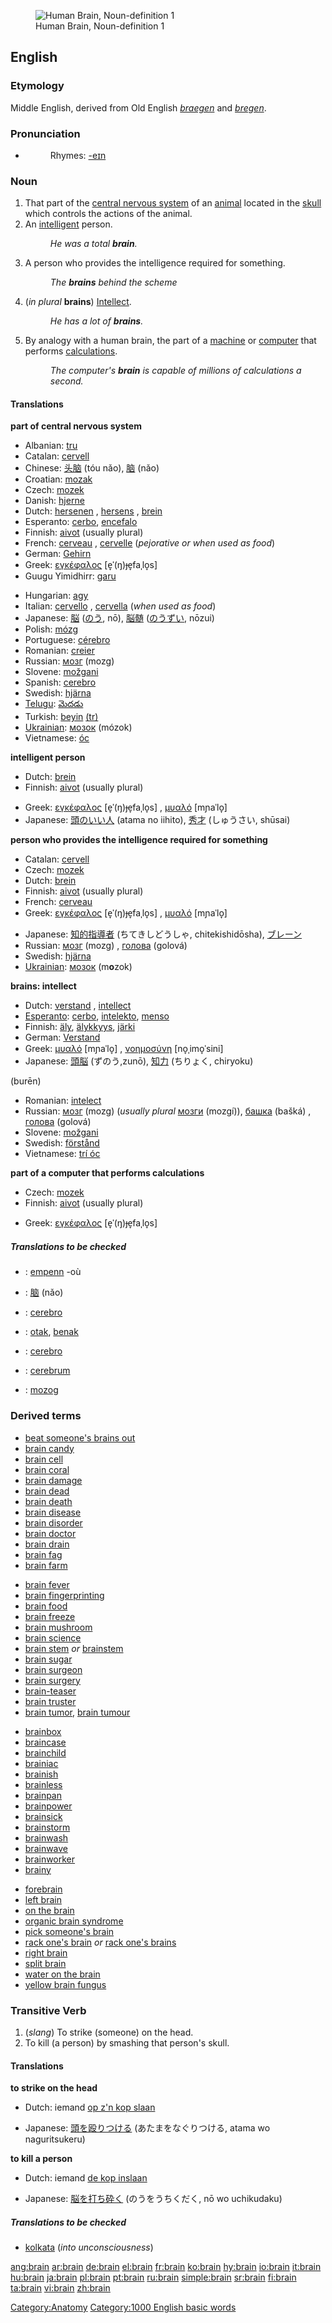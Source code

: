 {{wikipedia}}
[[Image:Human brain NIH.jpg|thumb|right|Human Brain, Noun-definition 1]]
==English==

===Etymology===
Middle English, derived from Old English ''[[braegen]]'' and ''[[bregen]]''.

===Pronunciation===
*{{audio|en-us-brain.ogg|Audio (US)}}
*:Rhymes: [[Rhymes:English:-eɪn|-eɪn]]

===Noun===
{{en-noun}}

# That part of the [[central nervous system]] of an [[animal]] located in the [[skull]] which controls the actions of the animal.
# An [[intelligent]] person.
#:''He was a total '''brain'''.''
# {{cattag|English pluralia tantum}} A person who provides the intelligence required for something.
#:''The '''brains''' behind the scheme''
# (''in plural'' '''brains''') [[Intellect]].
#:''He has a lot of '''brains'''.''
# By analogy with a human brain, the part of a [[machine]] or [[computer]] that performs [[calculation]]s.
#:''The computer's '''brain''' is capable of millions of calculations a second.''

====Translations====
'''part of central nervous system'''
{{top}}
*Albanian: [[tru]] {{m}}
*Catalan: [[cervell]] {{m}}
*Chinese: [[头脑]] (tóu nǎo), [[脑]] (nǎo)
*Croatian: [[mozak]] {{m}}
*Czech: [[mozek]] {{m}}
*Danish: [[hjerne]]
*Dutch: [[hersenen]] {{p}}, [[hersens]] {{p}}, [[brein]] {{n}}
*Esperanto: [[cerbo]], [[encefalo]]
*Finnish: [[aivot]] (usually plural) 
*French: [[cerveau]] {{m}}, [[cervelle]] {{f}} (''pejorative or when used as food'')
*German: [[Gehirn]] {{n}}
*Greek: [[εγκέφαλος]] [e̞ˈ(ŋ)ɟe̞faˌlo̞s] {{m}}
*Guugu Yimidhirr: [[garu]]
{{mid}}
*Hungarian: [[agy]]
*Italian: [[cervello]] {{m}}, [[cervella]] {{f}} (''when used as food'')
*Japanese: [[脳]] ([[のう]], nō), [[脳髄]] ([[のうずい]], nōzui)
*Polish: [[mózg]] {{m}}
*Portuguese: [[cérebro]] {{m}}
*Romanian: [[creier]] {{m}}
*Russian: [[мозг]] (mozg) {{m}}
*Slovene: [[možgani]] {{m}} {{p}}
*Spanish: [[cerebro]] {{m}}
*Swedish: [[hjärna]] {{c}}
*[[Telugu]]: [[మెదడు]]
*Turkish: [[beyin]] [[:tr:beyin|(tr)]]
*[[Ukrainian]]: [[мозок]] {{m}} (mózok)
*Vietnamese: [[óc]]
{{bottom}}

'''intelligent person'''
{{top}}
*Dutch: [[brein]] {{n}}
*Finnish: [[aivot]] (usually plural) 
{{mid}}
*Greek: [[εγκέφαλος]] [e̞ˈ(ŋ)ɟe̞faˌlo̞s] {{m}}, [[μυαλό]] [mɲaˈlo̞] {{n}}
*Japanese: [[頭のいい人]] (atama no iihito), [[秀才]] (しゅうさい, shūsai)
{{bottom}}

'''person who provides the intelligence required for something'''
{{top}}
*Catalan: [[cervell]] {{m}}
*Czech: [[mozek]] {{m}}
*Dutch: [[brein]] {{n}}
*Finnish: [[aivot]] (usually plural)
*French: [[cerveau]] {{m}}
*Greek: [[εγκέφαλος]] [e̞ˈ(ŋ)ɟe̞faˌlo̞s] {{m}}, [[μυαλό]] [mɲaˈlo̞] {{n}}
{{mid}}
*Japanese: [[知的指導者]] (ちてきしどうしゃ, chitekishidōsha), [[ブレーン]]
*Russian: [[мозг]] (mozg) {{m}}, [[голова]] (golová) {{f}}
*Swedish: [[hjärna]] {{c}}
*[[Ukrainian]]: [[мозок]] {{m}} (m'''o'''zok)
{{bottom}}

'''brains: intellect'''
{{top}}
*Dutch: [[verstand]] {{m}}, [[intellect]] {{n}}
*[[Esperanto]]: [[cerbo]], [[intelekto]], [[menso]]
*Finnish: [[äly]], [[älykkyys]], [[järki]]
*German: [[Verstand]] {{m}}
*Greek: [[μυαλό]] [mɲaˈlo̞] {{n}}, [[νοημοσύνη]] [no̞ˌimo̞ˈsini] {{f}}
*Japanese: [[頭脳]] (ずのう,zunō), [[知力]] (ちりょく, chiryoku)
(burēn)
{{mid}}
*Romanian: [[intelect]] {{n}}
*Russian: [[мозг]] (mozg) {{m}} (''usually plural'' [[мозги]] (mozgí)), [[башка]] (bašká) {{f}}, [[голова]] (golová) {{f}}
*Slovene: [[možgani]] {{m}} {{p}}
*Swedish: [[förstånd]] {{n}}
*Vietnamese: [[trí óc]]
{{bottom}}

'''part of a computer that performs calculations'''
{{top}}
*Czech: [[mozek]] {{m}}
*Finnish: [[aivot]] (usually plural) 
{{mid}}
*Greek: [[εγκέφαλος]] [e̞ˈ(ŋ)ɟe̞faˌlo̞s] {{m}}
{{bottom}}

=====Translations to be checked=====
{{checktrans}} 
*{{ttbc|Breton}}: [[empenn]] {{m}} -où
*{{ttbc|Chinese}}: [[脑]] (nǎo)
*{{ttbc|Ido}}: [[cerebro]]
*{{ttbc|Indonesian}}: [[otak]], [[benak]]
*{{ttbc|Interlingua}}: [[cerebro]]
*{{ttbc|Latin}}: [[cerebrum]] {{n}}
*{{ttbc|Slovak}}: [[mozog]] {{m}}

===Derived terms===
{{top4}}
*[[beat someone's brains out]]
*[[brain candy]]
*[[brain cell]]
*[[brain coral]]
*[[brain damage]]
*[[brain dead]]
*[[brain death]]
*[[brain disease]]
*[[brain disorder]]
*[[brain doctor]]
*[[brain drain]]
*[[brain fag]]
*[[brain farm]]
{{mid4}}
*[[brain fever]]
*[[brain fingerprinting]]
*[[brain food]]
*[[brain freeze]]
*[[brain mushroom]]
*[[brain science]]
*[[brain stem]] ''or'' [[brainstem]]
*[[brain sugar]]
*[[brain surgeon]]
*[[brain surgery]]
*[[brain-teaser]]
*[[brain truster]]
*[[brain tumor]], [[brain tumour]]
{{mid4}}
*[[brainbox]]
*[[braincase]]
*[[brainchild]]
*[[brainiac]]
*[[brainish]]
*[[brainless]]
*[[brainpan]]
*[[brainpower]]
*[[brainsick]]
*[[brainstorm]]
*[[brainwash]]
*[[brainwave]]
*[[brainworker]]
*[[brainy]]
{{mid4}}
*[[forebrain]]
*[[left brain]]
*[[on the brain]]
*[[organic brain syndrome]]
*[[pick someone's brain]]
*[[rack one's brain]] ''or'' [[rack one's brains]]
*[[right brain]]
*[[split brain]]
*[[water on the brain]]
*[[yellow brain fungus]]
{{bottom}}

===Transitive Verb===
{{en-verb}}

# (''slang'') To strike (someone) on the head.
# To kill (a person) by smashing that person's skull.

{{seeCites}}

====Translations====
'''to strike on the head'''
{{top}}
*Dutch: iemand [[op z'n kop slaan]]
{{mid}}
*Japanese: [[頭を殴りつける]] (あたまをなぐりつける, atama wo naguritsukeru)
{{bottom}}

'''to kill a person'''
{{top}}
*Dutch: iemand [[de kop inslaan]]
{{mid}}
*Japanese: [[脳を打ち砕く]] (のうをうちくだく, nō wo uchikudaku)
{{bottom}}

=====Translations to be checked=====
{{checktrans}} 
*[[kolkata]] (''into unconsciousness'')<!--what language and what sense is this for?-->

[[Category:Anatomy]]
[[Category:1000 English basic words]]

[[ang:brain]]
[[ar:brain]]
[[de:brain]]
[[el:brain]]
[[fr:brain]]
[[ko:brain]]
[[hy:brain]]
[[io:brain]]
[[it:brain]]
[[hu:brain]]
[[ja:brain]]
[[pl:brain]]
[[pt:brain]]
[[ru:brain]]
[[simple:brain]]
[[sr:brain]]
[[fi:brain]]
[[ta:brain]]
[[vi:brain]]
[[zh:brain]]